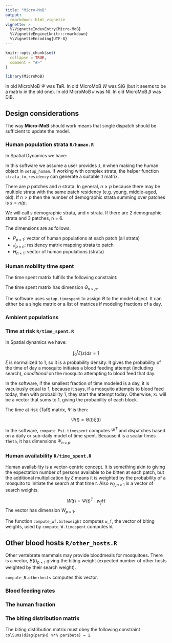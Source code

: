 ```yaml
---
title: "Micro-MoB"
output:
  rmarkdown::html_vignette
vignette: >
  %\VignetteIndexEntry{Micro-MoB}
  %\VignetteEngine{knitr::rmarkdown}
  %\VignetteEncoding{UTF-8}
---
```


```r
knitr::opts_chunk$set(
  collapse = TRUE,
  comment = "#>"
)
```

```r
library(MicroMoB)
```

In old MicroMoB $\Psi$ was TaR.
In old MicroMoB $W$ was SiG (but it seems to be a matrix in the old one).
In old MicroMoB $\kappa$ was NI.
In old MicroMoB $\beta$ was DiB.

## Design considerations

The way **Micro-MoB** should work means that single dispatch should be sufficient
to update the model.

### Human population strata `R/human.R`

In Spatial Dynamics we have:

\begin{equation}
P = J \cdot H
\end{equation}

In this software we assume a user provides `J`, `H` when making the human object
in `setup_human`. If working with complex strata, the helper function `strata_to_residency`
can generate a suitable `J` matrix.

There are $p$ patches and $n$ strata. In general, $n \geq p$ because there may be
multiple strata with the same patch residency (e.g. young, middle-aged, old). If
$n > p$ then the number of demographic strata summing over patches is $s = n/p$.

We will call $s$ demographic strata, and $n$ strata. If there are 2 demographic
strata and 3 patches, n = 6.

The dimensions are as follows:

  * $P_{p\times 1}$: vector of human populations at each patch (all strata)
  * $J_{p\times n}$: residency matrix mapping strata to patch
  * $H_{n\times 1}$: vector of human populations (strata)
  
### Human mobility time spent

The time spent matrix fulfills the following constraint:

\begin{equation}
\sum_j \Theta_{i,j} \leq 1
\end{equation}

The time spent matrix has dimension $\Theta_{n\times p}$.

The software uses `setup.timespent` to assign $\Theta$ to the model object. It
can either be a single matrix or a list of matrices if modeling fractions of a day.

### Ambient populations

### Time at risk `R/time_spent.R`

In Spatial dynamics we have:

$$
\int_{0}^1 \xi(s) ds=1
$$
$\xi$ is normalized to 1, so it is a probability density. It gives the probability
of the time of day a mosquito initiates a blood feeding attempt (including search),
_conditional_ on the mosquito attempting to blood feed that day.

In the software, if the smallest fraction of time modeled is a day, it is vaculously
equal to 1, because it says, if a mosquito attempts to blood feed today, then with
probability 1, they start the attempt today. Otherwise, `Xi` will be a vector
that sums to 1, giving the probability of each block.

The time at risk (TaR) matrix, $\Psi$ is then:

$$
\Psi(t) = \Theta(t) \xi(t)
$$

In the software, `compute_Psi.timespent` computes $\Psi^{T}$ and dispatches based
on a daily or sub-daily model of time spent. Because it is a scalar times `Theta`,
it has dimensions $\Psi_{n\times p}$.

### Human availability `R/time_spent.R`

Human availability is a vector-centric concept. It is something akin to giving
the expectation number of persons available to be bitten at each patch, but
the additional multiplication by $\xi$ means it is weighted by the probability 
of a mosquito to initiate the search at that time $t$. Also $w_{f,n\times 1}$
is a vector of search weights.

$$
W(t) = \Psi(t)^T \cdot w_f H
$$
The vector has dimension $W_{p\times 1}$.

The function `compute_wf.biteweight` computes `w_f`, the vector of
biting weights, used by `compute_W.timespent` computes `W`.

## Other blood hosts `R/other_hosts.R`

Other vertebrate mammals may provide bloodmeals for mosquitoes. There is a vector,
$B(t)_{p\times 1}$ giving the biting weight (expected number of other hosts weighted
by their search weight).

`compute_B.otherhosts` computes this vector.

### Blood feeding rates

### The human fraction

### The biting distribution matrix

The biting distribution matrix must obey the following constraint `colSums(diag(par$H) %*% par$beta) = 1`.


